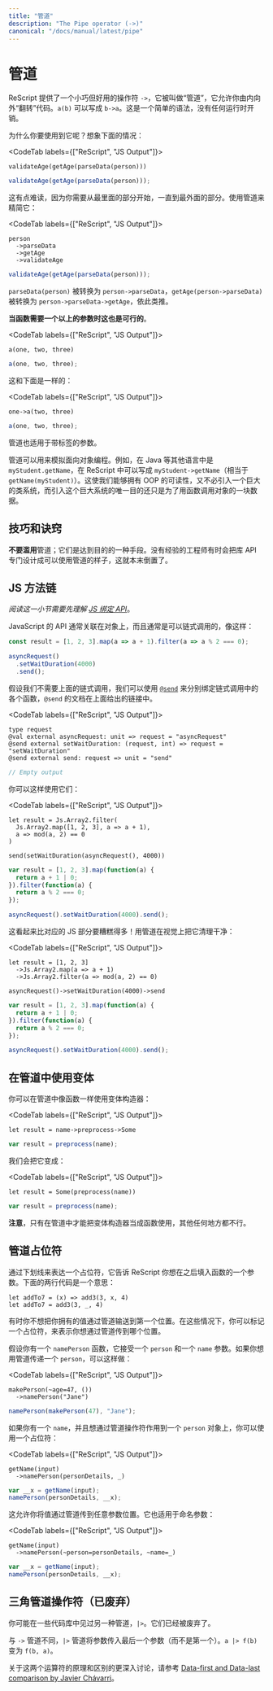 ```yaml
---
title: "管道"
description: "The Pipe operator (->)"
canonical: "/docs/manual/latest/pipe"
---
```



<!--
# Pipe
-->
# 管道

<!--
ReScript provides a tiny but surprisingly useful operator `->`, called the "pipe", that allows you to "flip" your code inside-out. `a(b)` becomes `b->a`. It's a simple piece of syntax that doesn't have any runtime cost.
-->

ReScript 提供了一个小巧但好用的操作符 `->`，它被叫做“管道”，它允许你由内向外“翻转”代码。`a(b)` 可以写成 `b->a`。这是一个简单的语法，没有任何运行时开销。

<!--
Why would you use it? Imagine you have the following:
-->

为什么你要使用到它呢？想象下面的情况：

<CodeTab labels={["ReScript", "JS Output"]}>

```res
validateAge(getAge(parseData(person)))
```
```js
validateAge(getAge(parseData(person)));
```

</CodeTab>

<!--
This is slightly hard to read, since you need to read the code from the innermost part, to the outer parts. Use pipe to streamline it:
-->

这有点难读，因为你需要从最里面的部分开始，一直到最外面的部分。使用管道来精简它：

<CodeTab labels={["ReScript", "JS Output"]}>

```res
person
  ->parseData
  ->getAge
  ->validateAge
```
```js
validateAge(getAge(parseData(person)));
```

</CodeTab>

<!--
Basically, `parseData(person)` is transformed into `person->parseData`, and `getAge(person->parseData)` is transformed into `person->parseData->getAge`, etc.
-->

`parseData(person)` 被转换为 `person->parseData`，`getAge(person->parseData)` 被转换为 `person->parseData->getAge`，依此类推。

<!--
**This works when the function takes more than one argument too**.
-->

**当函数需要一个以上的参数时这也是可行的**。

<CodeTab labels={["ReScript", "JS Output"]}>

```res
a(one, two, three)
```
```js
a(one, two, three);
```

</CodeTab>

<!--
is the same as
-->

这和下面是一样的：

<CodeTab labels={["ReScript", "JS Output"]}>

```res
one->a(two, three)
```
```js
a(one, two, three);
```

</CodeTab>

<!--
This also works with labeled arguments.
-->

管道也适用于带标签的参数。

<!--
Pipes are used to emulate object-oriented programming. For example, `myStudent.getName` in other languages like Java would be `myStudent->getName` in ReScript (equivalent to `getName(myStudent)`). This allows us to have the readability of OOP without the downside of dragging in a huge class system just to call a function on a piece of data.
-->

管道可以用来模拟面向对象编程。例如，在 Java 等其他语言中是 `myStudent.getName`，在 ReScript 中可以写成 `myStudent->getName`（相当于 `getName(myStudent)`）。这使我们能够拥有 OOP 的可读性，又不必引入一个巨大的类系统，而引入这个巨大系统的唯一目的还只是为了用函数调用对象的一块数据。

<!--
## Tips & Tricks
-->
## 技巧和诀窍

<!--
Do **not** abuse pipes; they're a means to an end. Inexperienced engineers sometimes shape a library's API to take advantage of the pipe. This is backwards.
-->

**不要滥用**管道；它们是达到目的的一种手段。没有经验的工程师有时会把库 API 专门设计成可以使用管道的样子，这就本末倒置了。

<!--
## JS Method Chaining
-->
## JS 方法链

<!--
_This section requires understanding of [our binding API](bind-to-js-function.md#object-method)_.
-->

_阅读这一小节需要先理解 [JS 绑定 API](bind-to-js-function.md#object-method)_。

<!--
JavaScript's APIs are often attached to objects, and are often chainable, like so:
-->

JavaScript 的 API 通常关联在对象上，而且通常是可以链式调用的，像这样：

```js
const result = [1, 2, 3].map(a => a + 1).filter(a => a % 2 === 0);

asyncRequest()
  .setWaitDuration(4000)
  .send();
```

<!--
Assuming we don't need the chaining behavior above, we'd bind to each case this using [`@send`](/syntax-lookup#send-decorator) from the aforementioned binding API page:
-->

假设我们不需要上面的链式调用，我们可以使用 [`@send`](/syntax-lookup#send-decorator) 来分别绑定链式调用中的各个函数，`@send` 的文档在上面给出的链接中。

<CodeTab labels={["ReScript", "JS Output"]}>

```res prelude
type request
@val external asyncRequest: unit => request = "asyncRequest"
@send external setWaitDuration: (request, int) => request = "setWaitDuration"
@send external send: request => unit = "send"
```
```js
// Empty output
```

</CodeTab>

<!--
You'd use them like this:
-->

你可以这样使用它们：

<CodeTab labels={["ReScript", "JS Output"]}>

```res example
let result = Js.Array2.filter(
  Js.Array2.map([1, 2, 3], a => a + 1),
  a => mod(a, 2) == 0
)

send(setWaitDuration(asyncRequest(), 4000))
```
```js
var result = [1, 2, 3].map(function(a) {
  return a + 1 | 0;
}).filter(function(a) {
  return a % 2 === 0;
});

asyncRequest().setWaitDuration(4000).send();
```

</CodeTab>

<!--
This looks much worse than the JS counterpart! Clean it up visually with pipe:
-->

这看起来比对应的 JS 部分要糟糕得多！用管道在视觉上把它清理干净：

<CodeTab labels={["ReScript", "JS Output"]}>

```res example
let result = [1, 2, 3]
  ->Js.Array2.map(a => a + 1)
  ->Js.Array2.filter(a => mod(a, 2) == 0)

asyncRequest()->setWaitDuration(4000)->send
```
```js
var result = [1, 2, 3].map(function(a) {
  return a + 1 | 0;
}).filter(function(a) {
  return a % 2 === 0;
});

asyncRequest().setWaitDuration(4000).send();
```

</CodeTab>

<!--
## Pipe Into Variants
-->
## 在管道中使用变体

<!--
You can pipe into a variant's constructor as if it was a function:
-->

你可以在管道中像函数一样使用变体构造器：

<CodeTab labels={["ReScript", "JS Output"]}>

```res
let result = name->preprocess->Some
```
```js
var result = preprocess(name);
```

</CodeTab>

<!--
We turn this into:
-->

我们会把它变成：

<CodeTab labels={["ReScript", "JS Output"]}>

```res
let result = Some(preprocess(name))
```
```js
var result = preprocess(name);
```

</CodeTab>

<!--
**Note** that using a variant constructor as a function wouldn't work anywhere else beside here.
-->

**注意**，只有在管道中才能把变体构造器当成函数使用，其他任何地方都不行。

<!--
## Pipe Placeholders
-->
## 管道占位符

<!--
A placeholder is written as an underscore and it tells ReScript that you want to fill in an argument of a function later. These two have equivalent meaning:
-->

通过下划线来表达一个占位符，它告诉 ReScript 你想在之后填入函数的一个参数。下面的两行代码是一个意思：

```res
let addTo7 = (x) => add3(3, x, 4)
let addTo7 = add3(3, _, 4)
```

<!--
Sometimes you don't want to pipe the value you have into the first position. In these cases you can mark a placeholder value to show which argument you would like to pipe into.
-->

有时你不想把你拥有的值通过管道输送到第一个位置。在这些情况下，你可以标记一个占位符，来表示你想通过管道传到哪个位置。

<!--
Let's say you have a function `namePerson`, which takes a `person` then a `name` argument. If you are transforming a person then pipe will work as-is:
-->

假设你有一个 `namePerson` 函数，它接受一个 `person` 和一个 `name` 参数。如果你想用管道传递一个 `person`，可以这样做：

<CodeTab labels={["ReScript", "JS Output"]}>

```res
makePerson(~age=47, ())
  ->namePerson("Jane")
```
```js
namePerson(makePerson(47), "Jane");
```

</CodeTab>

<!--
If you have a name that you want to apply to a person object, you can use a placeholder:
-->

如果你有一个 `name`，并且想通过管道操作符作用到一个 `person` 对象上，你可以使用一个占位符：

<CodeTab labels={["ReScript", "JS Output"]}>

```res
getName(input)
  ->namePerson(personDetails, _)
```
```js
var __x = getName(input);
namePerson(personDetails, __x);
```

</CodeTab>

<!--
This allows you to pipe into any positional argument. It also works for named arguments:
-->

这允许你将值通过管道传到任意参数位置。它也适用于命名参数：

<CodeTab labels={["ReScript", "JS Output"]}>

```res
getName(input)
  ->namePerson(~person=personDetails, ~name=_)
```
```js
var __x = getName(input);
namePerson(personDetails, __x);
```

</CodeTab>

<!--
## Triangle Pipe (Deprecated)
-->
## 三角管道操作符（已废弃）

<!--
You might see usages of another pipe, `|>`, in some codebases. These are deprecated.
-->

你可能在一些代码库中见过另一种管道，`|>`。它们已经被废弃了。

<!--
Unlike `->` pipe, the `|>` pipe puts the subject as the last (not first) argument of the function. `a |> f(b)` turns into `f(b, a)`.
-->

与 `->` 管道不同，`|>` 管道将参数传入最后一个参数（而不是第一个）。`a |> f(b)` 变为 `f(b, a)`。

<!--
For a more thorough discussion on the rationale and differences between the two operators, please refer to the [Data-first and Data-last comparison by Javier Chávarri](https://www.javierchavarri.com/data-first-and-data-last-a-comparison/)
-->

关于这两个运算符的原理和区别的更深入讨论，请参考 [Data-first and Data-last comparison by Javier Chávarri](https://www.javierchavarri.com/data-first-and-data-last-a-comparison/)。
